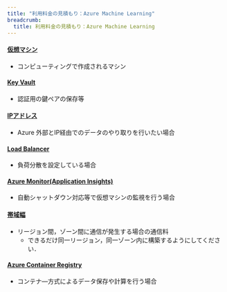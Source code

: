 ```yaml
---
title: "利用料金の見積もり：Azure Machine Learning"
breadcrumb:
  title: 利用料金の見積もり：Azure Machine Learning
---
```


#### [仮想マシン](https://azure.microsoft.com/ja-jp/pricing/details/machine-learning/)
- コンピューティングで作成されるマシン

#### [Key Vault](https://azure.microsoft.com/ja-jp/pricing/details/key-vault/)
- 認証用の鍵ペアの保存等

#### [IPアドレス](https://azure.microsoft.com/ja-jp/pricing/details/ip-addresses/)
- Azure 外部とIP経由でのデータのやり取りを行いたい場合

#### [Load Balancer](https://azure.microsoft.com/ja-jp/pricing/details/load-balancer/)
- 負荷分散を設定している場合

#### [Azure Monitor(Application Insights)](https://azure.microsoft.com/ja-jp/pricing/details/monitor/)
- 自動シャットダウン対応等で仮想マシンの監視を行う場合

#### [帯域幅](https://azure.microsoft.com/ja-jp/pricing/details/bandwidth/)
- リージョン間，ゾーン間に通信が発生する場合の通信料
  - できるだけ同一リージョン，同一ゾーン内に構築するようにしてください．

#### [Azure Container Registry](https://azure.microsoft.com/ja-jp/pricing/details/container-registry/)
- コンテナ―方式によるデータ保存や計算を行う場合

